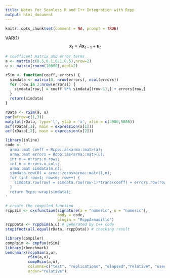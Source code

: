 ```yaml
---
title: Notes for Seamless R and C++ Integration with Rcpp
output: html_document
---
```


\newcommand{\bx}{\mathbf{x}}
\newcommand{\bu}{\mathbf{u}}

```R
knitr::opts_chunk$set(comment = NA, prompt = TRUE)
```

VAR(1) $$\bx_t = A \bx_{t-1} + \bu_t$$
```r
# coefficent matrix and error terms
a <- matrix(c(0.5,0.1,0.1,0.5),nrow=2)
u <- matrix(rnorm(10000),ncol=2)
```
```r
rSim <- function(coeff, errors) {
  simdata <- matrix(0, nrow(errors), ncol(errors))
  for (row in 2:nrow(errors)) {
    simdata[row,] = coeff %*% simdata[(row-1),] + errors[row,]
  }
  return(simdata)
}

rData <- rSim(a, u) 
par(mfrow=c(1,3))
matplot(rData, type='l', ylab = 'x', xlim = c(4900,5000))
acf(rData[,1], main = expression(x[1]))
acf(rData[,2], main = expression(x[2]))
```

```r
library(inline)
code <- '
  arma::mat coeff = Rcpp::as<arma::mat>(a);
  arma::mat errors = Rcpp::as<arma::mat>(u);
  int m = errors.n_rows;
  int n = errors.n_cols;
  arma::mat simdata(m,n);
  simdata.row(0) = arma::zeros<arma::mat>(1,n);
  for (int row=1; row<m; row++) {
    simdata.row(row) = simdata.row(row-1)*trans(coeff) + errors.row(row);
  }
  return Rcpp::wrap(simdata);
'

# create the compiled function
rcppSim <- cxxfunction(signature(a = "numeric", u = "numeric"),
                       body = code,
                       plugin = "RcppArmadillo")
rcppData <- rcppSim(a,u) # generated by C++ code
stopifnot(all.equal(rData, rcppData)) # checking result
```

```r
library(compiler)
compRsim <- cmpfun(rSim)
library(rbenchmark)
benchmark(rcppSim(a,u),
          rSim(a,u),
          compRsim(a,u),
          columns=c("test", "replications", "elapsed","relative", "user.self", "sys.self"),
          order="relative")
```